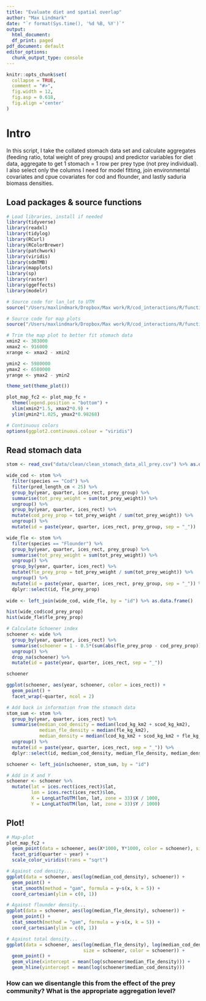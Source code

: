```yaml
---
title: "Evaluate diet and spatial overlap"
author: "Max Lindmark"
date: "`r format(Sys.time(), '%d %B, %Y')`"
output:
  html_document:
  df_print: paged
pdf_document: default
editor_options: 
  chunk_output_type: console
---
```


```r
knitr::opts_chunk$set(
  collapse = TRUE,
  comment = "#>",
  fig.width = 12,
  fig.asp = 0.618,
  fig.align ='center'
)
```

# Intro
In this script, I take the collated stomach data set and calculate aggregates (feeding ratio, total weight of prey groups) and predictor variables for diet data, aggregate to get 1 stomach = 1 row per prey type (not prey individual). I also select only the columns I need for model fitting, join environmental covariates and cpue covariates for cod and flounder, and lastly saduria biomass densities.

## Load packages & source functions

```r
# Load libraries, install if needed
library(tidyverse)
library(readxl)
library(tidylog)
library(RCurl)
library(RColorBrewer)
library(patchwork)
library(viridis)
library(sdmTMB)
library(mapplots)
library(sp)
library(raster)
library(ggeffects)
library(modelr)

# Source code for lan_lot to UTM
source("/Users/maxlindmark/Dropbox/Max work/R/cod_interactions/R/functions/lon_lat_utm.R")

# Source code for map plots
source("/Users/maxlindmark/Dropbox/Max work/R/cod_interactions/R/functions/map_plot.R")

# Trim the map plot to better fit stomach data
xmin2 <- 303000
xmax2 <- 916000
xrange <- xmax2 - xmin2

ymin2 <- 5980000
ymax2 <- 6580000
yrange <- ymax2 - ymin2

theme_set(theme_plot())

plot_map_fc2 <- plot_map_fc +
  theme(legend.position = "bottom") +
  xlim(xmin2*1.5, xmax2*0.9) +
  ylim(ymin2*1.025, ymax2*0.98268)

# Continuous colors
options(ggplot2.continuous.colour = "viridis")
```

## Read stomach data

```r
stom <- read_csv("data/clean/clean_stomach_data_all_prey.csv") %>% as.data.frame()

wide_cod <- stom %>% 
  filter(species == "Cod") %>%
  filter(pred_length_cm < 25) %>% 
  group_by(year, quarter, ices_rect, prey_group) %>%
  summarise(tot_prey_weight = sum(tot_prey_weight)) %>% 
  ungroup() %>% 
  group_by(year, quarter, ices_rect) %>%
  mutate(cod_prey_prop = tot_prey_weight / sum(tot_prey_weight)) %>% 
  ungroup() %>% 
  mutate(id = paste(year, quarter, ices_rect, prey_group, sep = "_"))

wide_fle <- stom %>% 
  filter(species == "Flounder") %>% 
  group_by(year, quarter, ices_rect, prey_group) %>%
  summarise(tot_prey_weight = sum(tot_prey_weight)) %>% 
  ungroup() %>% 
  group_by(year, quarter, ices_rect) %>%
  mutate(fle_prey_prop = tot_prey_weight / sum(tot_prey_weight)) %>%
  ungroup() %>% 
  mutate(id = paste(year, quarter, ices_rect, prey_group, sep = "_")) %>% 
  dplyr::select(id, fle_prey_prop)
  
wide <- left_join(wide_cod, wide_fle, by = "id") %>% as.data.frame()

hist(wide_cod$cod_prey_prop)
hist(wide_fle$fle_prey_prop)

# Calculate Schoener index
schoener <- wide %>% 
  group_by(year, quarter, ices_rect) %>%
  summarise(schoener = 1 - 0.5*(sum(abs(fle_prey_prop - cod_prey_prop)))) %>% 
  ungroup() %>% 
  drop_na(schoener) %>% 
  mutate(id = paste(year, quarter, ices_rect, sep = "_"))

schoener

ggplot(schoener, aes(year, schoener, color = ices_rect)) + 
  geom_point() + 
  facet_wrap(~quarter, ncol = 2)

# Add back in information from the stomach data
stom_sum <- stom %>% 
  group_by(year, quarter, ices_rect) %>% 
  summarise(median_cod_density = median(lcod_kg_km2 + scod_kg_km2),
            median_fle_density = median(fle_kg_km2), 
            median_density = median(lcod_kg_km2 + scod_kg_km2 + fle_kg_km2)) %>% 
  ungroup() %>% 
  mutate(id = paste(year, quarter, ices_rect, sep = "_")) %>% 
  dplyr::select(id, median_cod_density, median_fle_density, median_density)

schoener <- left_join(schoener, stom_sum, by = "id")

# Add in X and Y
schoener <- schoener %>% 
  mutate(lat = ices.rect(ices_rect)$lat,
         lon = ices.rect(ices_rect)$lon,
         X = LongLatToUTM(lon, lat, zone = 33)$X / 1000,
         Y = LongLatToUTM(lon, lat, zone = 33)$Y / 1000)
```

## Plot!

```r
# Map-plot
plot_map_fc2 + 
  geom_point(data = schoener, aes(X*1000, Y*1000, color = schoener), size = 5) + 
  facet_grid(quarter ~ year) + 
  scale_color_viridis(trans = "sqrt")

# Against cod density...
ggplot(data = schoener, aes(log(median_cod_density), schoener)) + 
  geom_point() + 
  stat_smooth(method = "gam", formula = y~s(x, k = 5)) +
  coord_cartesian(ylim = c(0, 1))

# Against flounder density...
ggplot(data = schoener, aes(log(median_fle_density), schoener)) + 
  geom_point() +
  stat_smooth(method = "gam", formula = y~s(x, k = 5)) +
  coord_cartesian(ylim = c(0, 1))

# Against total density...
ggplot(data = schoener, aes(log(median_fle_density), log(median_cod_density),
                            size = schoener, color = schoener)) + 
  geom_point() +
  geom_vline(xintercept = mean(log(schoener$median_fle_density))) +
  geom_hline(yintercept = mean(log(schoener$median_cod_density)))
```

### How can we disentangle this from the effect of the prey community? What is the appropriate aggregation level?







